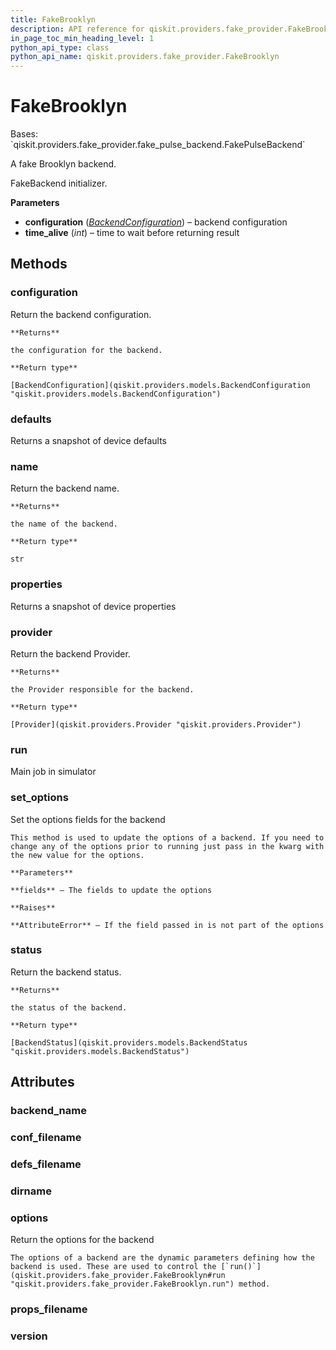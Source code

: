 ```yaml
---
title: FakeBrooklyn
description: API reference for qiskit.providers.fake_provider.FakeBrooklyn
in_page_toc_min_heading_level: 1
python_api_type: class
python_api_name: qiskit.providers.fake_provider.FakeBrooklyn
---
```


# FakeBrooklyn

<Class id="qiskit.providers.fake_provider.FakeBrooklyn" github="https://github.com/qiskit/qiskit/tree/stable/0.21/qiskit/providers/fake_provider/backends/brooklyn/fake_brooklyn.py" signature="FakeBrooklyn">
  Bases: `qiskit.providers.fake_provider.fake_pulse_backend.FakePulseBackend`

  A fake Brooklyn backend.

  FakeBackend initializer.

  **Parameters**

  *   **configuration** ([*BackendConfiguration*](qiskit.providers.models.BackendConfiguration "qiskit.providers.models.BackendConfiguration")) – backend configuration
  *   **time\_alive** (*int*) – time to wait before returning result

  ## Methods

  ### configuration

  <Function id="qiskit.providers.fake_provider.FakeBrooklyn.configuration" name="configuration" signature="FakeBrooklyn.configuration()">
    Return the backend configuration.

    **Returns**

    the configuration for the backend.

    **Return type**

    [BackendConfiguration](qiskit.providers.models.BackendConfiguration "qiskit.providers.models.BackendConfiguration")
  </Function>

  ### defaults

  <Function id="qiskit.providers.fake_provider.FakeBrooklyn.defaults" name="defaults" signature="FakeBrooklyn.defaults()">
    Returns a snapshot of device defaults
  </Function>

  ### name

  <Function id="qiskit.providers.fake_provider.FakeBrooklyn.name" name="name" signature="FakeBrooklyn.name()">
    Return the backend name.

    **Returns**

    the name of the backend.

    **Return type**

    str
  </Function>

  ### properties

  <Function id="qiskit.providers.fake_provider.FakeBrooklyn.properties" name="properties" signature="FakeBrooklyn.properties()">
    Returns a snapshot of device properties
  </Function>

  ### provider

  <Function id="qiskit.providers.fake_provider.FakeBrooklyn.provider" name="provider" signature="FakeBrooklyn.provider()">
    Return the backend Provider.

    **Returns**

    the Provider responsible for the backend.

    **Return type**

    [Provider](qiskit.providers.Provider "qiskit.providers.Provider")
  </Function>

  ### run

  <Function id="qiskit.providers.fake_provider.FakeBrooklyn.run" name="run" signature="FakeBrooklyn.run(run_input, **kwargs)">
    Main job in simulator
  </Function>

  ### set\_options

  <Function id="qiskit.providers.fake_provider.FakeBrooklyn.set_options" name="set_options" signature="FakeBrooklyn.set_options(**fields)">
    Set the options fields for the backend

    This method is used to update the options of a backend. If you need to change any of the options prior to running just pass in the kwarg with the new value for the options.

    **Parameters**

    **fields** – The fields to update the options

    **Raises**

    **AttributeError** – If the field passed in is not part of the options
  </Function>

  ### status

  <Function id="qiskit.providers.fake_provider.FakeBrooklyn.status" name="status" signature="FakeBrooklyn.status()">
    Return the backend status.

    **Returns**

    the status of the backend.

    **Return type**

    [BackendStatus](qiskit.providers.models.BackendStatus "qiskit.providers.models.BackendStatus")
  </Function>

  ## Attributes

  ### backend\_name

  <Attribute id="qiskit.providers.fake_provider.FakeBrooklyn.backend_name" name="backend_name" attributeValue="= 'fake_brooklyn'" />

  ### conf\_filename

  <Attribute id="qiskit.providers.fake_provider.FakeBrooklyn.conf_filename" name="conf_filename" attributeValue="= 'conf_brooklyn.json'" />

  ### defs\_filename

  <Attribute id="qiskit.providers.fake_provider.FakeBrooklyn.defs_filename" name="defs_filename" attributeValue="= 'defs_brooklyn.json'" />

  ### dirname

  <Attribute id="qiskit.providers.fake_provider.FakeBrooklyn.dirname" name="dirname" attributeValue="= '/home/runner/work/qiskit/qiskit/.tox/docs/lib/python3.8/site-packages/qiskit/providers/fake_provider/backends/brooklyn'" />

  ### options

  <Attribute id="qiskit.providers.fake_provider.FakeBrooklyn.options" name="options">
    Return the options for the backend

    The options of a backend are the dynamic parameters defining how the backend is used. These are used to control the [`run()`](qiskit.providers.fake_provider.FakeBrooklyn#run "qiskit.providers.fake_provider.FakeBrooklyn.run") method.
  </Attribute>

  ### props\_filename

  <Attribute id="qiskit.providers.fake_provider.FakeBrooklyn.props_filename" name="props_filename" attributeValue="= 'props_brooklyn.json'" />

  ### version

  <Attribute id="qiskit.providers.fake_provider.FakeBrooklyn.version" name="version" attributeValue="= 1" />
</Class>

